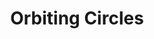 ---
title: Orbiting Circles
description: A collection of circles which move in orbit along a circular path
category: component
---